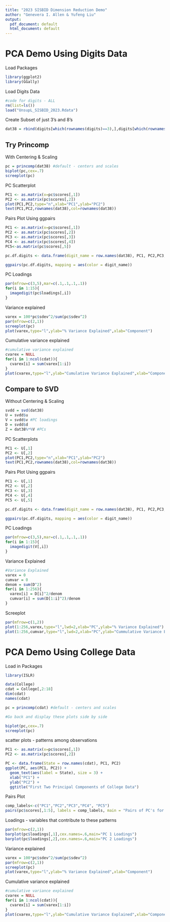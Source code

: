 ```yaml
---
title: "2023 SISBID Dimension Reduction Demo"
author: "Genevera I. Allen & Yufeng Liu"
output:
  pdf_document: default
  html_document: default
---
```


# PCA Demo Using Digits Data

Load Packages
```r
library(ggplot2)
library(GGally)
```

Load Digits Data

```r
#code for digits - ALL
rm(list=ls())
load("UnsupL_SISBID_2023.Rdata")
```

Create Subset of just 3's and 8's

```r
dat38 = rbind(digits[which(rownames(digits)==3),],digits[which(rownames(digits)==8),])
```

## Try Princomp

With Centering & Scaling

```r
pc = princomp(dat38) #default - centers and scales
biplot(pc,cex=.7)
screeplot(pc)
```

PC Scatterplot

```r
PC1 <- as.matrix(x=pc$scores[,1]) 
PC2 <- as.matrix(pc$scores[,2])
plot(PC1,PC2,type="n",xlab="PC1",ylab="PC2")
text(PC1,PC2,rownames(dat38),col=rownames(dat38))
```


Pairs Plot Using ggpairs

```r
PC1 <- as.matrix(x=pc$scores[,1]) 
PC2 <- as.matrix(pc$scores[,2])
PC3 <- as.matrix(pc$scores[,3])
PC4 <- as.matrix(pc$scores[,4])
PC5<-as.matrix(pc$scores[,5])

pc.df.digits <- data.frame(digit_name = row.names(dat38), PC1, PC2,PC3, PC4, PC5)

ggpairs(pc.df.digits, mapping = aes(color = digit_name))
```

PC Loadings

```r
par(mfrow=c(3,5),mar=c(.1,.1,.1,.1))
for(i in 1:15){
  imagedigit(pc$loadings[,i])
}
```

Variance explained

```r

varex = 100*pc$sdev^2/sum(pc$sdev^2)
par(mfrow=c(2,1))
screeplot(pc)
plot(varex,type="l",ylab="% Variance Explained",xlab="Component")
```

Cumulative variance explained

```r
#cumulative variance explained
cvarex = NULL
for(i in 1:ncol(cdat)){
  cvarex[i] = sum(varex[1:i])
}
plot(cvarex,type="l",ylab="Cumulative Variance Explained",xlab="Component", main = "Principal Component vs. Variance Explained" )
```


## Compare to SVD 

Without Centering & Scaling

```r
svdd = svd(dat38)
U = svdd$u
V = svdd$v #PC loadings
D = svdd$d
Z = dat38%*%V #PCs
```

PC Scatterplots

```r
PC1 <- U[,1] 
PC2 <- U[,2]
plot(PC1,PC2,type="n",xlab="PC1",ylab="PC2")
text(PC1,PC2,rownames(dat38),col=rownames(dat38))
```

Pairs Plot Using ggpairs

```r
PC1 <- U[,1] 
PC2 <- U[,2]
PC3 <- U[,3]
PC4 <- U[,4]
PC5 <- U[,5]

pc.df.digits <- data.frame(digit_name = row.names(dat38), PC1, PC2,PC3, PC4, PC5)

ggpairs(pc.df.digits, mapping = aes(color = digit_name))
```

PC Loadings

```r
par(mfrow=c(3,5),mar=c(.1,.1,.1,.1))
for(i in 1:15){
  imagedigit(V[,i])
}
```


Variance Explained
```r
#Variance Explained
varex = 0
cumvar = 0
denom = sum(D^2)
for(i in 1:256){
  varex[i] = D[i]^2/denom
  cumvar[i] = sum(D[1:i]^2)/denom
}

```


Screeplot
```r

par(mfrow=c(1,2))
plot(1:256,varex,type="l",lwd=2,xlab="PC",ylab="% Variance Explained")
plot(1:256,cumvar,type="l",lwd=2,xlab="PC",ylab="Cummulative Variance Explained")
```


# PCA Demo Using College Data

Load in Packages
```r
library(ISLR)
```

```r
data(College)
cdat = College[,2:18]
dim(cdat)
names(cdat)
```

```r
pc = princomp(cdat) #default - centers and scales

#Go back and display these plots side by side

biplot(pc,cex=.7)
screeplot(pc)

```

scatter plots - patterns among observations

```r
PC1 <- as.matrix(x=pc$scores[,1]) 
PC2 <- as.matrix(pc$scores[,2])

PC <- data.frame(State = row.names(cdat), PC1, PC2)
ggplot(PC, aes(PC1, PC2)) + 
  geom_text(aes(label = State), size = 3) +
  xlab("PC1") + 
  ylab("PC2") + 
  ggtitle("First Two Principal Components of College Data")

```

Pairs Plot

```r
comp_labels<-c("PC1","PC2","PC3","PC4", "PC5")
pairs(pc$scores[,1:5], labels = comp_labels, main = "Pairs of PC's for College Data")
```

Loadings - variables that contribute to these patterns

```r

par(mfrow=c(2,1))
barplot(pc$loadings[,1],cex.names=.6,main="PC 1 Loadings")
barplot(pc$loadings[,2],cex.names=.6,main="PC 2 Loadings")
```

Variance explained

```r

varex = 100*pc$sdev^2/sum(pc$sdev^2)
par(mfrow=c(2,1))
screeplot(pc)
plot(varex,type="l",ylab="% Variance Explained",xlab="Component")
```

Cumulative variance explained

```r
#cumulative variance explained
cvarex = NULL
for(i in 1:ncol(cdat)){
  cvarex[i] = sum(varex[1:i])
}
plot(cvarex,type="l",ylab="Cumulative Variance Explained",xlab="Component", main = "Principal Component V. Variance Explained" )
```


